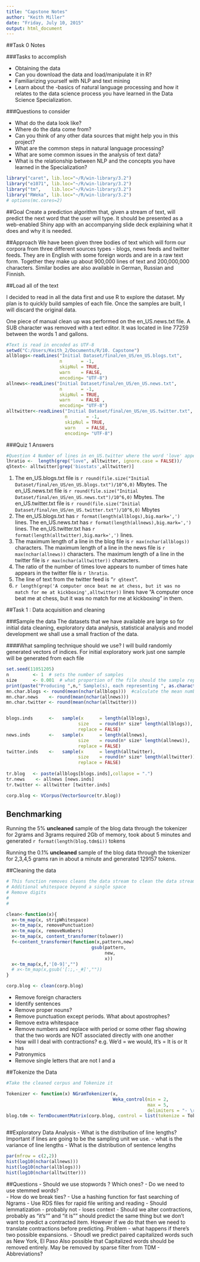 ```yaml
---
title: "Capstone Notes"
author: "Keith Miller"
date: "Friday, July 10, 2015"
output: html_document
---
```


##Task 0 Notes

###Tasks to accomplish

- Obtaining the data 
- Can you download the data and load/manipulate it in R?  
- Familiarizing yourself with NLP and text mining 
- Learn about the -basics of natural language processing and how it relates to the data science process you have learned in the Data Science Specialization.

###Questions to consider

- What do the data look like?
- Where do the data come from?
- Can you think of any other data sources that might help you in this project?
- What are the common steps in natural language processing?
- What are some common issues in the analysis of text data?
- What is the relationship between NLP and the concepts you have learned in the Specialization?

```r
library("caret", lib.loc="~/R/win-library/3.2")
library("e1071", lib.loc="~/R/win-library/3.2")
library("tm",    lib.loc="~/R/win-library/3.2")
library("RWeka", lib.loc="~/R/win-library/3.2")
# options(mc.cores=2)

```


##Goal
Create a prediction algorithm that, given a stream of text, will predict the next word that the user will type.  It should be presented as a web-enabled Shiny app with an accompanying slide deck explaining what it does and why it is needed.  

##Approach
We have been given three bodies of text which will form our corpora from three different sources types - blogs, news feeds and twitter feeds. They are in English with some foreign words and are in a raw text form.  Together they make up about 900,000 lines of text and 200,000,000 characters.  Similar bodies are also available in German, Russian and Finnish.  

##Load all of the text

I decided to read in all the data first and use R to explore the dataset.  My plan is to quickly build samples of each file.  Once the samples are built, I will discard the original data. 

One piece of manual clean up was performed on the en_US.news.txt file.  A SUB character was removed with a text editor.  It was located in line 77259 between the words 1 and gallons. 

```r
#Text is read in encoded as UTF-8
setwd("C:/Users/Keith_2/Documents/R/10. Capstone")
allblogs<-readLines("Initial Dataset/final/en_US/en_US.blogs.txt",
                    n       = -1,
                    skipNul = TRUE, 
                    warn    = FALSE,
                    encoding= "UTF-8")
allnews<-readLines("Initial Dataset/final/en_US/en_US.news.txt", 
                    n       = -1,
                    skipNul = TRUE, 
                    warn    = FALSE ,
                    encoding= "UTF-8")
alltwitter<-readLines("Initial Dataset/final/en_US/en_US.twitter.txt",
                      n       = -1,
                      skipNul = TRUE, 
                      warn    = FALSE,
                      encoding= "UTF-8")

```
###Quiz 1 Answers
```r

#Question 4 Number of lines in en_US.twitter where the word 'love' appears
lhratio <-  length(grep("love", alltwitter, ignore.case = FALSE))/        length(grep("hate", alltwitter, ignore.case = FALSE))
q5text<- alltwitter[grep('biostats',alltwitter)]


```

1. The en_US.blogs.txt file is `r round(file.size("Initial Dataset/final/en_US/en_US.blogs.txt")/10^6,0)` Mbytes. The en_US.news.txt file is `r round(file.size("Initial Dataset/final/en_US/en_US.news.txt")/10^6,0)` Mbytes. The en_US.twitter.txt file is `r round(file.size("Initial Dataset/final/en_US/en_US.twitter.txt")/10^6,0)` Mbytes
2. The en_US.blogs.txt has `r format(length(allblogs),big.mark=',')` lines. The en_US.news.txt has `r format(length(allnews),big.mark=',')` lines.  The en_US.twitter.txt has `r format(length(alltwitter),big.mark=',')` lines.
3. The maximum length of a line in the blog file is `r max(nchar(allblogs))` characters.  The maximum length of a line in the news file is `r max(nchar(allnews))` characters.  The maximum length of a line in the twitter file is `r max(nchar(alltwitter))` characters.  
4. The ratio of the number of times love appears to number of times hate appears in the twitter file is `r lhratio`.
5. The line of text from the twitter feed is "`r q5text`".
6. `r length(grep('A computer once beat me at chess, but it was no match for me at kickboxing',alltwitter))` lines have "A computer once beat me at chess, but it was no match for me at kickboxing" in them.

##Task 1 : Data acquisition and cleaning



###Sample the data
The datasets that we have available are large so for initial data cleaning, exploratory data analysis, statistical analysis and model development we shall use a small fraction of the data. 

####What sampling technique should we use?
I will build randomly generated vectors of indices.  For initial exploratory work just one sample will be generated from each file

```r
set.seed(11051205)
n         <- 1  # sets the number of samples
size      <- 0.001  # what proportion of the file should the sample represent
print(paste("Producing ",n," Sample(s), each representing ", as.character(size*100)," percent of the full text"))
mn.char.blogs <- round(mean(nchar(allblogs)))  #calculate the mean number of characters in each line
mn.char.news    <- round(mean(nchar(allnews)))
mn.char.twitter <- round(mean(nchar(alltwitter)))


blogs.inds      <-   sample(x      = length(allblogs), 
                           size    = round(n* size* length(allblogs)), 
                           replace = FALSE)
news.inds       <-   sample(x      = length(allnews), 
                           size    = round(n* size* length(allnews)),
                           replace = FALSE)
twitter.inds    <-   sample(x      = length(alltwitter), 
                           size    = round(n* size* length(alltwitter)),
                           replace = FALSE)
 
tr.blog   <- paste(allblogs[blogs.inds],collapse = ".")
tr.news    <- allnews [news.inds]
tr.twitter <- alltwitter [twitter.inds]

corp.blog <- VCorpus(VectorSource(tr.blog))


```
## Benchmarking
Running the 5% **uncleaned** sample of the blog data through the tokenizer for 2grams and 3grams required 2Gb of memory, took about 5 minutes and generated `r format(length(blog.tdm$i))` tokens

Running the 0.1% **uncleaned** sample of the blog data through the tokenizer for 2,3,4,5 grams ran in about a minute and generated 129157 tokens.  

##Cleaning the data

```r
# This function removes cleans the data stream to clean the data streams.  Intitially we wil remove 
# Additional whitespace beyond a single space
# Remove digits
# 
# 

clean<-function(x){
  x<-tm_map(x, stripWhitespace)
  x<-tm_map(x, removePunctuation)
  x<-tm_map(x, removeNumbers)
  x<-tm_map(x, content_transformer(tolower))
  f<-content_transformer(function(x,pattern,new) 
                                gsub(pattern,
                                     new,
                                     x))
  x<-tm_map(x,f,'[0-9]',"")
  # x<-tm_map(x,gsub('[:;,-_#]',""))
}

corp.blog <- clean(corp.blog)

```


- Remove foreign characters
- Identify sentences
- Remove proper nouns? 
- Remove punctuation except periods.  What about apostrophes? 
- Remove extra whitespace
- Remove numbers and replace with period or some other flag showing that the two words are NOT associated directly with one another
- How will I deal with contractions?  e.g. We'd = we would, It's = It is or It has
- Patronymics
- Remove single letters that are not I and a

##Tokenize the Data
```r
#Take the cleaned corpus and Tokenize it

Tokenizer <- function(x) NGramTokenizer(x, 
                                        Weka_control(min = 2, 
                                                     max = 5, 
                                                     delimiters = "- \r\n\t.,;:'\"()?!"))
blog.tdm <- TermDocumentMatrix(corp.blog, control = list(tokenize = Tokenizer))



```



##Exploratory Data Analysis
- What is the distribution of line lengths?  Important if lines are going to be the sampling unit we use. 
- what is the variance of line lengths
- What is the distribution of sentence lengths
```r
par(mfrow = c(2,2))
hist(log10(nchar(allnews)))
hist(log10(nchar(allblogs)))
hist(log10(nchar(alltwitter)))

```
##Questions 
- Should we use stopwords ?  Which ones?
- Do we need to use stemmed words?   
- How do we break ties?
- Use a hashing function for fast searching of Ngrams
- Use RDS files for rapid file writing and reading
- Should lemmatization - probably not - loses context
- Should we alter contractions,  probably as "it's"" and "it is"" should predict the same thing but we don't want to predict a contracted item.  However if we do that then we need to translate contractions before predicting.  Problem - what happens if there's two possible expansions.
- Shoudl we predict paired capitalized words such as New York, El Paso Also possible that Capitalized words should be removed entirely.  May be removed by sparse filter from TDM
- Abbreviations? 


